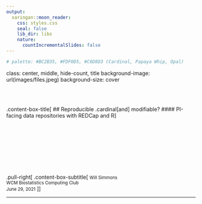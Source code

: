 ```yaml
---
output:
  xaringan::moon_reader:
    css: styles.css
    seal: false
    lib_dir: libs
    nature:
      countIncrementalSlides: false
---
```


```r
# palette: #BC2B35, #FDF0D5, #C6D8D3 (Cardinal, Papaya Whip, Opal)
```


class: center, middle, hide-count, title
background-image: url(images/files.jpeg)
background-size: cover

<br>
<br>

.content-box-title[
  ## Reproducible .cardinal[and] modifiable?
  #### PI-facing data repositories with REDCap and R
]

<br>
<br>
<br>
<br>
<br>
<br>
<br>

.pull-right[
  .content-box-subtitle[
    <small>Will Simmons</small> <br>
    <small>WCM Biostatistics Computing Club</small> <br>
    <small>June 29, 2021</small>
  ]
]

---



